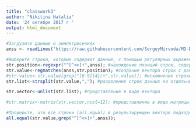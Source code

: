---
title: "classwork3"
author: "Nikitina Natalia"
date: '24 октября 2017 г '
output: html_document
---
```{r}
#Загрузите данные о землятресениях
anss <- readLines("https://raw.githubusercontent.com/SergeyMirvoda/MD-DA-2017/master/data/earthquakes_2011.html", warn=FALSE)
```

```{r}
#Выберите строки, которые содержат данные, с помощью регулярных выражений и функции grep
str.position<-regexpr("^[^<>]+",anss); #нахождение позиций строк, содеражщих данные
str.value<-regmatches(anss,str.position); #создание вектора строк с данными
#str.value<-str.value[grep("[0-9]{4}/+",str.value)]; #исключение строки названий
str.list<-strsplit(str.value,","); #разделение строк данных на отдельные элементы

str.vector<-unlist(str.list); #представление в виде вектора

#str.matrix<-matrix(str.vector,ncol=12); #представление в виде матрицы: не совпадает количество элементов - 20253 вместо 20256, где-то пропущены элементы, поэтому не получается сформировать из вектора матрицу

#Проверьте, что все строки (all.equal) в результирующем векторе подходят под шаблон. 
all.equal(str.value,grep("^[^<>]+",anss));
```

